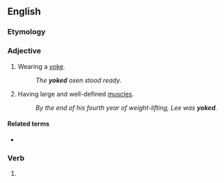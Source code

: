 ==English==

===Etymology===
{{rfe|What is the bodybuilding connection?|lang=en}}

===Adjective===
{{en-adj|-}}

# Wearing a [[yoke]].
#: ''The '''yoked''' oxen stood ready.''
# {{lb|en|bodybuilding}} Having large and well-defined [[muscle]]s.
#: ''By the end of his fourth year of weight-lifting, Lee was '''yoked'''.''

====Related terms====
* {{l|en|yoke}}

===Verb===
{{head|en|verb form}}

# {{en-past of|yoke}}